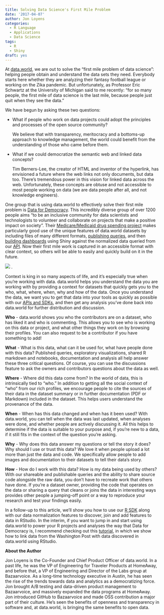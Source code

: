 ```yaml
---
title: Solving Data Science's First Mile Problem
date: '2017-04-07'
author: Jon Loyens
categories:
  - R Language
  - Applications
  - Data Science
tags:
  - R
  - Shiny
draft: yes
---
```


At [data.world](https://data.world/), we are out to solve the “first mile problem of data science”: helping people obtain and understand the data sets they need. Everybody starts here whether they are analyzing their fantasy football league or working on the Zika pandemic. But unfortunately, as Professor Eric Schwartz at the University of Michigan said to me recently: “for so many people, the first mile of data science is the last mile, because people just quit when they see the data.” 

We have begun by asking these two questions:

* What if people who work on data projects could adopt the principles and processes of the open source community?
    
    We believe that with transparency, meritocracy and a bottoms-up approach to knowledge management, the world could benefit from the understanding of those who came before them.

* What if we could democratize the semantic web and linked data concepts?  

    Tim Berners-Lee, the creator of HTML and inventor of the hyperlink, has envisioned a future where the web links not only documents, but data too.  There’s tremendous power in this vision for linked data across the web.  Unfortunately, these concepts are obtuse and not accessible to most people working on data (we are data people after all, and not knowledge engineers).

One group that is using data.world to effectively solve their first mile problem is [Data for Democracy](http://datafordemocracy.org/).  This incredibly diverse group of over 1200 people aims “to be an inclusive community for data scientists and technologists to volunteer and collaborate on projects that make a positive impact on society”.  Their [Medicare/Medicaid drug spending project](https://data.world/data4democracy/drug-spending) makes particularly good use of the unique features of data.world datasets by including files of many different formats, [publishing queries](https://data.world/data4democracy/drug-spending/query/94dfc980-5bb7-4190-8696-a40a6e724bfb), and then [building dashboards](https://jenniferthompson.shinyapps.io/shinydashboard-medicared/) using Shiny against the normalized data queried from our [API](https://docs.data.world/documentation/api/). Now their first mile work is captured in an accessible format with clear context, so others will be able to easily and quickly build on it in the future.

![](../../static/post/2017-04-07-solving-data-science_files/dataworld.png)
.

Context is king in so many aspects of life, and it’s especially true when you’re working with data. data.world helps you understand the data you are working with by providing a context for datasets that quickly gets you to the who, what, where, when, why and how of the data.  Once you understand the data, we want you to get that data into your tools as quickly as possible with our [APIs and SDKs](https://docs.data.world/), and then get any analysis you’ve done back into data.world for further distribution and discussion.

**Who** - data.world shows you who the contributors are on a dataset, who has liked it and who is commenting.  This allows you to see who is working on this data or project, and what other things they work on by browsing their profiles. You can also request to be a contributor if you have something to add!

**What** - What is this data, what can it be used for, what have people done with this data?  Published queries, exploratory visualizations, shared R markdown and notebooks, documentation and analysis all help answer these three critical questions.  Of course, you can use the discussions feature to ask the owners and contributors questions about the data as well.

**Where** - Where did this data come from? In the world of data, this is intrinsically tied to “who.”  In addition to getting all the social context of “who” from our rich profiles, we encourage people to cite the sources of their data in the dataset summary or in further documentation (PDF or Markdown) included in the dataset.  This helps users understand the provenance of the data.

**When** - When has this data changed and when has it been used?  With data.world, you can tell when the data was last updated, when analyses were done, and whether people are actively discussing it.  All this helps to determine if the data is suitable to your purpose and, if you’re new to a data, if it still fits in the context of the question you’re asking.

**Why** - Why does this data answer my questions or tell the story it does? Why should I use or trust this data?  We love it when people upload a lot more than just the data and code.  We specifically allow people to add images and documentation to their datasets to tell their data’s story.

**How** - How do I work with this data? How is my data being used by others?  With our shareable and publishable queries and the ability to share source code alongside the raw data, you don’t have to recreate work that others have done.  If you’re a dataset owner, providing the code that operates on the data or sharing a query that cleans or joins the data in interesting ways provides other people a jumping-off point or a way to reproduce your research and test your findings easily.

In a follow-up to this article, we’ll show you how to use our [R SDK](https://www.youtube.com/watch?v=VELntRdDtJ4) along with our data normalization features to discover, join and add features to data in RStudio.  In the interim, if you want to jump in and start using data.world to power your R projects and analyses the way that Data for Democracy is, I recommend checking out this [tutorial](https://data.world/jonloyens/intermediate-data-world), in which we show how to link data from the Washington Post with data discovered in data.world using RStudio.

**About the Author**

Jon Loyens is the Co-Founder and Chief Product Officer of data.world. In a past life, he was the VP of Engineering for Traveler Products at HomeAway, and before that, a VP of Engineering and Director of the Labs group at Bazaarvoice.  As a long-time technology executive in Austin, he has seen the rise of the trends towards data and analytics as a democratizing force. Jon brought A/B testing and data-driven product management to Bazaarvoice, and massively expanded the data programs at HomeAway. Jon introduced GitHub to Bazaarvoice and made OSS contribution a major part of their culture. He’s seen the benefits of openness and transparency in software and, at data.world, is bringing the same benefits to open data.


